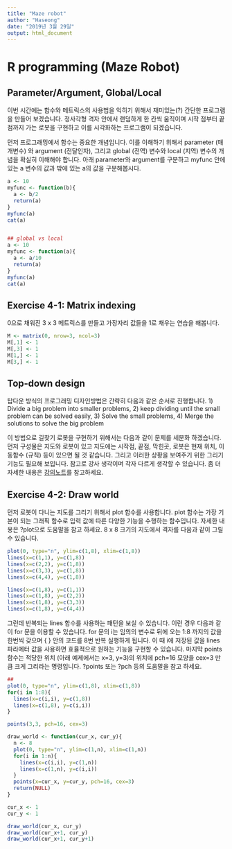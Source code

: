 ```yaml
---
title: "Maze robot"
author: "Haseong"
date: "2019년 3월 29일"
output: html_document
---
```


# R programming (Maze Robot)

## Parameter/Argument, Global/Local  

이번 시간에는 함수와 메트릭스의 사용법을 익히기 위해서 재미있는(?) 간단한 프로그램을 만들어 보겠습니다. 정사각형 격자 안에서 랜덤하게 한 칸씩 움직이며 시작 점부터 끝 점까지 가는 로봇을 구현하고 이를 시각화하는 프로그램이 되겠습니다. 


먼저 프로그래밍에서 함수는 중요한 개념입니다. 이를 이해하기 위해서 parameter (매개변수) 와 argument (전달인자), 그리고 global (전역) 변수와 local (지역) 변수의 개념을 확실히 이해해야 합니다. 아래 parameter와 argument를 구분하고 myfunc 안에 있는 a 변수의 값과 밖에 있는 a의 값을 구분해봅시다. 

```r
a <- 10
myfunc <- function(b){
  a <- b/2
  return(a)
}
myfunc(a)
cat(a)


## global vs local
a <- 10
myfunc <- function(a){
  a <- a/10
  return(a)
}
myfunc(a)
cat(a)

```

## Exercise 4-1: Matrix indexing

0으로 채워진 3 x 3 메트릭스를 만들고 가장자리 값들을 1로 채우는 연습을 해봅니다.

```r
M <- matrix(0, nrow=3, ncol=3)
M[,1] <- 1
M[,3] <- 1
M[1,] <- 1
M[3,] <- 1
```


## Top-down design 

탑다운 방식의 프로그래밍 디자인방법은 간략히 다음과 같은 순서로 진행합니다. 1) Divide a big problem into smaller problems, 2) keep dividing until the small problem can be solved easily, 3) Solve the small problems, 4) Merge the solutions to solve the big problem

이 방법으로 길찾기 로봇을 구현하기 위해서는 다음과 같이 문제를 세분화 하겠습니다. 먼저 구성물은 지도와 로봇이 있고 지도에는 시작점, 끝점, 막힌곳, 로봇은 현재 위치, 이동함수 (규칙) 등이 있으면 될 것 같습니다. 그리고 이러한 상황을 보여주기 위한 그리기 기능도 필요해 보입니다. 참고로 강사 생각이며 각자 다르게 생각할 수 있습니다. 좀 더 자세한 내용은 [강의노트](https://github.com/greendaygh/Rprog2019/blob/master/04-Rprog.pdf)를 참고하세요. 


## Exercise 4-2: Draw world 

먼저 로봇이 다니는 지도를 그리기 위해서 plot 함수를 사용합니다. plot 함수는 가장 기본이 되는 그래픽 함수로 입력 값에 따른 다양한 기능을 수행하는 함수입니다. 자세한 내용은 ?plot으로 도움말을 참고 하세요. 8 x 8 크기의 지도에서 격자를 다음과 같이 그릴 수 있습니다.

```r
plot(0, type="n", ylim=c(1,8), xlim=c(1,8))
lines(x=c(1,1), y=c(1,8))
lines(x=c(2,2), y=c(1,8))
lines(x=c(3,3), y=c(1,8))
lines(x=c(4,4), y=c(1,8))

lines(x=c(1,8), y=c(1,1))
lines(x=c(1,8), y=c(2,2))
lines(x=c(1,8), y=c(3,3))
lines(x=c(1,8), y=c(4,4))
```


그런데 반복되는 lines 함수를 사용하는 패턴을 보실 수 있습니다. 이런 경우 다음과 같이 for 문을 이용할 수 있습니다. for 문의 i는 임의의 변수로 뒤에 오는 1:8 까지의 값을 한번씩 갖으며 { } 안의 코드를 8번 반복 실행하게 됩니다. 이 때 i에 저장된 값을 lines 파라메터 값을 사용하면 효율적으로 원하는 기능을 구현할 수 있습니다. 마지막 points 함수는 적당한 위치 (아래 예제에서는 x=3, y=3)의 위치에 pch=16 모양을 cex=3 만큼 크게 그리라는 명령입니다. ?points 또는 ?pch 등의 도움말을 참고 하세요.  


```r
##
plot(0, type="n", ylim=c(1,8), xlim=c(1,8))
for(i in 1:8){
  lines(x=c(i,i), y=c(1,8))
  lines(x=c(1,8), y=c(i,i))
}

points(3,3, pch=16, cex=3)
```




```r

draw_world <- function(cur_x, cur_y){
  n <- 8
  plot(0, type="n", ylim=c(1,n), xlim=c(1,n))
  for(i in 1:n){
    lines(x=c(i,i), y=c(1,n))
    lines(x=c(1,n), y=c(i,i))
  }
  points(x=cur_x, y=cur_y, pch=16, cex=3)
  return(NULL)
}

cur_x <- 1
cur_y <- 1

draw_world(cur_x, cur_y)
draw_world(cur_x+1, cur_y)
draw_world(cur_x+1, cur_y+1)

```



